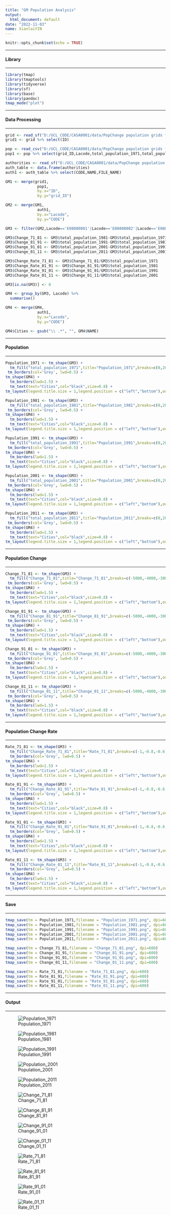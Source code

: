 ```yaml
---
title: "GM Population Analysis"
output:
  html_document: default
date: "2022-11-03"
name: XianlaiYIN
---
```


```r
knitr::opts_chunk$set(echo = TRUE)
```

***
#### Library
***
```r
library(tmap)
library(tmaptools)
library(tidyverse)
library(sf)
library(base)
library(pandoc)
tmap_mode("plot")
```
***
#### Data Processing
***
```r
grid <- read_sf("D:/UCL_CODE/CASA0001/data/PopChange population grids for Britain, 1971-2011/rootfiles/vector-grid/vector_grid.shp")
grid1 <- grid %>% select(ID)

pop <- read_csv("D:/UCL_CODE/CASA0001/data/PopChange population grids for Britain, 1971-2011/rootfiles/GridWardLANation.csv")
pop1 <- pop %>% select(grid_ID,Lacode,total_population_1971,total_population_1981,total_population_1991,total_population_2001,total_population_2011)

authorities <- read_sf("D:/UCL_CODE/CASA0001/data/PopChange population grids for Britain, 1971-2011/rootfiles/local_authorities/district_borough_unitary_region.shp")
auth_table <- data.frame(authorities)
auth1 <- auth_table %>% select(CODE,NAME,FILE_NAME)

GM1 <- merge(grid1,
              pop1,
              by.x="ID",
              by.y="grid_ID")

GM2 <- merge(GM1,
              auth1,
              by.x="Lacode",
              by.y="CODE")

GM3 <- filter(GM2,Lacode=='E08000001'|Lacode=='E08000002'|Lacode=='E08000003'|Lacode=='E08000004'|Lacode=='E08000005'|Lacode=='E08000006'|Lacode=='E08000007'|Lacode=='E08000008'|Lacode=='E08000009'|Lacode=='E08000010')

GM3$Change_71_81 <- GM3$total_population_1981-GM3$total_population_1971
GM3$Change_81_91 <- GM3$total_population_1991-GM3$total_population_1981
GM3$Change_91_01 <- GM3$total_population_2001-GM3$total_population_1991
GM3$Change_01_11 <- GM3$total_population_2011-GM3$total_population_2001

GM3$Change_Rate_71_81 <- GM3$Change_71_81/GM3$total_population_1971
GM3$Change_Rate_81_91 <- GM3$Change_81_91/GM3$total_population_1981
GM3$Change_Rate_91_01 <- GM3$Change_91_01/GM3$total_population_1991
GM3$Change_Rate_01_11 <- GM3$Change_01_11/GM3$total_population_2001

GM3[is.na(GM3)] <- 0

GM4 <- group_by(GM3, Lacode) %>%
  summarise()

GM4 <- merge(GM4,
              auth1,
              by.x="Lacode",
              by.y="CODE")

GM4$Cities <- gsub("\\ .*", "", GM4$NAME)
```
***
#### Population
***
```r
Population_1971 <- tm_shape(GM3) +
  tm_fill("total_population_1971",title="Population_1971",breaks=c(0,2000,4000,6000,8000,10000,12000,14000,16000),palette="Oranges") +
 tm_borders(col='Grey', lwd=0.5) +
tm_shape(GM4) +
  tm_borders(lwd=1.5) +
  tm_text(text="Cities",col="black",size=0.8) +
tm_layout(legend.title.size = 1,legend.position = c("left","bottom"),outer.margins=0)

Population_1981 <- tm_shape(GM3) +
  tm_fill("total_population_1981",title="Population_1981",breaks=c(0,2000,4000,6000,8000,10000,12000,14000,16000),palette="Oranges") +
 tm_borders(col='Grey', lwd=0.5) +
tm_shape(GM4) +
  tm_borders(lwd=1.5) +
  tm_text(text="Cities",col="black",size=0.8) +
tm_layout(legend.title.size = 1,legend.position = c("left","bottom"),outer.margins=0)

Population_1991 <- tm_shape(GM3) +
  tm_fill("total_population_1991",title="Population_1991",breaks=c(0,2000,4000,6000,8000,10000,12000,14000,16000),palette="Oranges") +
 tm_borders(col='Grey', lwd=0.5) +
tm_shape(GM4) +
  tm_borders(lwd=1.5) +
  tm_text(text="Cities",col="black",size=0.8) +
tm_layout(legend.title.size = 1,legend.position = c("left","bottom"),outer.margins=0)

Population_2001 <- tm_shape(GM3) +
  tm_fill("total_population_2001",title="Population_2001",breaks=c(0,2000,4000,6000,8000,10000,12000,14000,16000),palette="Oranges") +
 tm_borders(col='Grey', lwd=0.5) +
tm_shape(GM4) +
  tm_borders(lwd=1.5) +
  tm_text(text="Cities",col="black",size=0.8) +
tm_layout(legend.title.size = 1,legend.position = c("left","bottom"),outer.margins=0)

Population_2011 <- tm_shape(GM3) +
  tm_fill("total_population_2011",title="Population_2011",breaks=c(0,2000,4000,6000,8000,10000,12000,14000,16000),palette="Oranges") +
 tm_borders(col='Grey', lwd=0.5) +
tm_shape(GM4) +
  tm_borders(lwd=1.5) +
  tm_text(text="Cities",col="black",size=0.8) +
tm_layout(legend.title.size = 1,legend.position = c("left","bottom"),outer.margins=0)
```
***
#### Population Change
***
```r
Change_71_81 <- tm_shape(GM3) +
  tm_fill("Change_71_81",title="Change_71_81",breaks=c(-5000,-4000,-3000,-2000,-1000,0,1000,2000,3000,4000,5000),palette="-BrBG",midpoint = 0) +
 tm_borders(col='Grey', lwd=0.5) +
tm_shape(GM4) +
  tm_borders(lwd=1.5) +
  tm_text(text="Cities",col="black",size=0.8) +
tm_layout(legend.title.size = 1,legend.position = c("left","bottom"),outer.margins=0)

Change_81_91 <- tm_shape(GM3) +
  tm_fill("Change_81_91",title="Change_81_91",breaks=c(-5000,-4000,-3000,-2000,-1000,0,1000,2000,3000,4000,5000),palette="-BrBG",midpoint = 0) +
 tm_borders(col='Grey', lwd=0.5) +
tm_shape(GM4) +
  tm_borders(lwd=1.5) +
  tm_text(text="Cities",col="black",size=0.8) +
tm_layout(legend.title.size = 1,legend.position = c("left","bottom"),outer.margins=0)

Change_91_01 <- tm_shape(GM3) +
  tm_fill("Change_91_01",title="Change_91_01",breaks=c(-5000,-4000,-3000,-2000,-1000,0,1000,2000,3000,4000,5000),palette="-BrBG",midpoint = 0) +
 tm_borders(col='Grey', lwd=0.5) +
tm_shape(GM4) +
  tm_borders(lwd=1.5) +
  tm_text(text="Cities",col="black",size=0.8) +
tm_layout(legend.title.size = 1,legend.position = c("left","bottom"),outer.margins=0)

Change_01_11 <- tm_shape(GM3) +
  tm_fill("Change_01_11",title="Change_01_11",breaks=c(-5000,-4000,-3000,-2000,-1000,0,1000,2000,3000,4000,5000),palette="-BrBG",midpoint = 0) +
 tm_borders(col='Grey', lwd=0.5) +
tm_shape(GM4) +
  tm_borders(lwd=1.5) +
  tm_text(text="Cities",col="black",size=0.8) +
tm_layout(legend.title.size = 1,legend.position = c("left","bottom"),outer.margins=0)
```
***
#### Population Change Rate
***
```r
Rate_71_81 <- tm_shape(GM3) +
  tm_fill("Change_Rate_71_81",title="Rate_71_81",breaks=c(-1,-0.8,-0.6,-0.4,-0.2,0,0.2,0.4,0.6,0.8,1,2),midpoint = 0,palette="-RdBu")  +
  tm_borders(col='Grey', lwd=0.5) +
tm_shape(GM4) +
  tm_borders(lwd=1.5) +
  tm_text(text="Cities",col="black",size=0.8) +
tm_layout(legend.title.size = 1,legend.position = c("left","bottom"),outer.margins=0)

Rate_81_91 <- tm_shape(GM3) +
  tm_fill("Change_Rate_81_91",title="Rate_81_91",breaks=c(-1,-0.8,-0.6,-0.4,-0.2,0,0.2,0.4,0.6,0.8,1,2),midpoint = 0,palette="-RdBu")  +
  tm_borders(col='Grey', lwd=0.5) +
tm_shape(GM4) +
  tm_borders(lwd=1.5) +
  tm_text(text="Cities",col="black",size=0.8) +
tm_layout(legend.title.size = 1,legend.position = c("left","bottom"),outer.margins=0)

Rate_91_01 <- tm_shape(GM3) +
  tm_fill("Change_Rate_91_01",title="Rate_91_01",breaks=c(-1,-0.8,-0.6,-0.4,-0.2,0,0.2,0.4,0.6,0.8,1,2),midpoint = 0,palette="-RdBu")  +
  tm_borders(col='Grey', lwd=0.5) +
tm_shape(GM4) +
  tm_borders(lwd=1.5) +
  tm_text(text="Cities",col="black",size=0.8) +
tm_layout(legend.title.size = 1,legend.position = c("left","bottom"),outer.margins=0)

Rate_01_11 <- tm_shape(GM3) +
  tm_fill("Change_Rate_01_11",title="Rate_01_11",breaks=c(-1,-0.8,-0.6,-0.4,-0.2,0,0.2,0.4,0.6,0.8,1,2),midpoint = 0,palette="-RdBu")  +
  tm_borders(col='Grey', lwd=0.5) +
tm_shape(GM4) +
  tm_borders(lwd=1.5) +
  tm_text(text="Cities",col="black",size=0.8) +
tm_layout(legend.title.size = 1,legend.position = c("left","bottom"),outer.margins=0)
```
***
#### Save
***
```r
tmap_save(tm = Population_1971,filename = "Population_1971.png", dpi=600)
tmap_save(tm = Population_1981,filename = "Population_1981.png", dpi=600)
tmap_save(tm = Population_1991,filename = "Population_1991.png", dpi=600)
tmap_save(tm = Population_2001,filename = "Population_2001.png", dpi=600)
tmap_save(tm = Population_2011,filename = "Population_2011.png", dpi=600)

tmap_save(tm = Change_71_81,filename = "Change_71_81.png", dpi=600)
tmap_save(tm = Change_81_91,filename = "Change_81_91.png", dpi=600)
tmap_save(tm = Change_91_01,filename = "Change_91_01.png", dpi=600)
tmap_save(tm = Change_01_11,filename = "Change_01_11.png", dpi=600)

tmap_save(tm = Rate_71_81,filename = "Rate_71_81.png", dpi=600)
tmap_save(tm = Rate_81_91,filename = "Rate_81_91.png", dpi=600)
tmap_save(tm = Rate_91_01,filename = "Rate_91_01.png", dpi=600)
tmap_save(tm = Rate_01_11,filename = "Rate_01_11.png", dpi=600)
```
***
#### Output
***
![Population_1971](Population_1971.png)

![Population_1981](Population_1981.png)

![Population_1991](Population_1991.png)

![Population_2001](Population_2001.png)

![Population_2011](Population_2011.png)

![Change_71_81](Change_71_81.png)

![Change_81_91](Change_81_91.png)

![Change_91_01](Change_91_01.png)

![Change_01_11](Change_01_11.png)

![Rate_71_81](Rate_71_81.png)

![Rate_81_91](Rate_81_91.png)

![Rate_91_01](Rate_91_01.png)

![Rate_01_11](Rate_01_11.png)